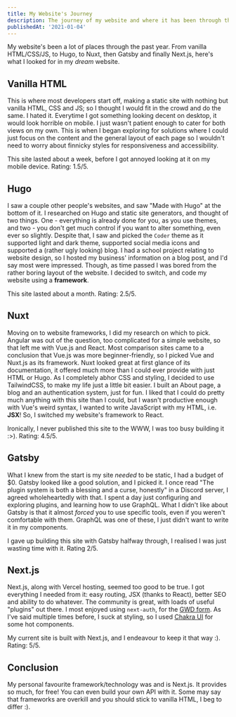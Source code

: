 ```yaml
---
title: My Website's Journey
description: The journey of my website and where it has been through the past year.
publishedAt: '2021-01-04'
---
```


My website's been a lot of places through the past year. From vanilla HTML/CSS/JS, to Hugo, to Nuxt, then Gatsby and finally Next.js, here's what I looked for in my *dream* website.

## Vanilla HTML
This is where most developers start off, making a static site with nothing but vanilla HTML, CSS and JS; so I thought I would fit in the crowd and do the same. I hated it. Everytime I got something looking decent on desktop, it would look horrible on mobile. I just wasn't patient enough to cater for both views on my own. This is when I began exploring for solutions where I could just focus on the content and the general layout of each page so I wouldn't need to worry about finnicky styles for responsiveness and accessibility.

This site lasted about a week, before I got annoyed looking at it on my mobile device. Rating: 1.5/5.

## Hugo
I saw a couple other people's websites, and saw "Made with Hugo" at the bottom of it. I researched on Hugo and static site generators, and thought of two things. One - everything is already done for you, as you use themes, and two - you don't get much control if you want to alter something, even ever so slightly. Despite that, I saw and picked the `Coder` theme as it supported light and dark theme, supported social media icons and supported a (rather ugly looking) blog.
I had a school project relating to website design, so I hosted my business' information on a blog post, and I'd say most were impressed. Though, as time passed I was bored from the rather boring layout of the website. I decided to switch, and code my website using a **framework**.

This site lasted about a month. Rating: 2.5/5.

## Nuxt
Moving on to website frameworks, I did my research on which to pick. Angular was out of the question, too complicated for a simple website, so that left me with Vue.js and React. Most comparison sites came to a conclusion that Vue.js was more beginner-friendly, so I picked Vue and Nuxt.js as its framework.
Nuxt looked great at first glance of its documentation, it offered much more than I could ever provide with just HTML or Hugo. As I completely abhor CSS and styling, I decided to use TailwindCSS, to make my life just a little bit easier. I built an About page, a blog and an authentication system, just for fun.
I liked that I could do pretty much anything with this site than I could, but I wasn't productive enough with Vue's weird syntax, I wanted to write JavaScript with my HTML, i.e. **JSX**! So, I switched my website's framework to React.

Ironically, I never published this site to the WWW, I was too busy building it :>). Rating: 4.5/5.

## Gatsby
What I knew from the start is my site *needed* to be static, I had a budget of $0. Gatsby looked like a good solution, and I picked it. I once read "The plugin system is both a blessing and a curse, honestly" in a Discord server, I agreed wholeheartedly with that. I spent a day just configuring and exploring plugins, and learning how to use GraphQL.
What I didn't like about Gatsby is that it almost *forced* you to use specific tools, even if you weren't comfortable with them. GraphQL was one of these, I just didn't want to write it in my components.

I gave up building this site with Gatsby halfway through, I realised I was just wasting time with it. Rating 2/5.

## Next.js
Next.js, along with Vercel hosting, seemed too good to be true. I got everything I needed from it: easy routing, JSX (thanks to React), better SEO and ability to do whatever. The community is great, with loads of useful "plugins" out there. I most enjoyed using `next-auth`, for the [GWD form](/games).
As I've said multiple times before, I suck at styling, so I used [Chakra UI](https://chakra-ui.com) for some hot components.

My current site is built with Next.js, and I endeavour to keep it that way :). Rating: 5/5.

## Conclusion
My personal favourite framework/technology was and is Next.js. It provides so much, for free! You can even build your own API with it. Some may say that frameworks are overkill and you should stick to vanilla HTML, I beg to differ :).